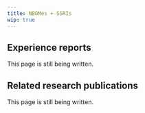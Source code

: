 ---
title: NBOMes + SSRIs
wip: true
---

## Experience reports

This page is still being written.

## Related research publications

This page is still being written.

